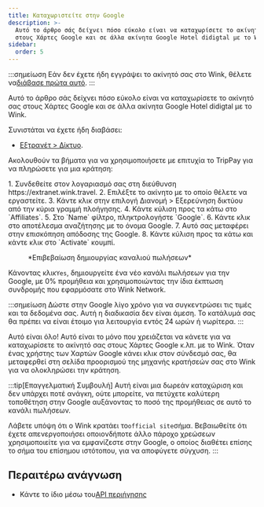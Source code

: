 ```yaml
---
title: Καταχωριστείτε στην Google
description: >-
  Αυτό το άρθρο σάς δείχνει πόσο εύκολο είναι να καταχωρίσετε το ακίνητό σας
  στους Χάρτες Google και σε άλλα ακίνητα Google Hotel didigtal με το Wink.
sidebar:
  order: 5
---
```


:::σημείωση
Εάν δεν έχετε ήδη εγγράψει το ακίνητό σας στο Wink, θέλετε να[διάβασε πρώτα αυτό](/extranet/what-is-extranet). :::

Αυτό το άρθρο σάς δείχνει πόσο εύκολο είναι να καταχωρίσετε το ακίνητό σας στους Χάρτες Google και σε άλλα ακίνητα Google Hotel didigtal με το Wink.

Συνιστάται να έχετε ήδη διαβάσει:

* [Εξτρανέτ > Δίκτυο](/extranet/network/).

Ακολουθούν τα βήματα για να χρησιμοποιήσετε με επιτυχία το TripPay για να πληρώσετε για μια κράτηση:

<Steps>
  1. Συνδεθείτε στον λογαριασμό σας στη διεύθυνση https://extranet.wink.travel.
  2. Επιλέξτε το ακίνητο με το οποίο θέλετε να εργαστείτε.
  3. Κάντε κλικ στην επιλογή Διανομή > Εξερεύνηση δικτύου από την κύρια γραμμή πλοήγησης.
  4. Κάντε κύλιση προς τα κάτω στο `Affiliates`.
  5. Στο `Name` φίλτρο, πληκτρολογήστε `Google`.
  6. Κάντε κλικ στο αποτέλεσμα αναζήτησης με το όνομα Google.
  7. Αυτό σας μεταφέρει στην επισκόπηση απόδοσης της Google.
  8. Κάντε κύλιση προς τα κάτω και κάντε κλικ στο `Activate` κουμπί.
</Steps>


<figure>
  <CloudinaryImage width="700" height="404" resize="scale" quality="best" alt="Δημιουργία καναλιού πωλήσεων" src="academy/create-sales-channel" errorImage="noimage_opaque_nyrtl0.png" />

  <figcaption>*Επιβεβαίωση δημιουργίας καναλιού πωλήσεων*</figcaption>
</figure>


Κάνοντας κλικ`Yes`, δημιουργείτε ένα νέο κανάλι πωλήσεων για την Google, με 0% προμήθεια και χρησιμοποιώντας την ίδια έκπτωση συνδρομής που εφαρμόσατε στο Wink Network.

:::σημείωση
Δώστε στην Google λίγο χρόνο για να συγκεντρώσει τις τιμές και τα δεδομένα σας. Αυτή η διαδικασία δεν είναι άμεση. Το κατάλυμά σας θα πρέπει να είναι έτοιμο για λειτουργία εντός 24 ωρών ή νωρίτερα.
:::

Αυτό είναι όλο! Αυτό είναι το μόνο που χρειάζεται να κάνετε για να καταχωρίσετε το ακίνητό σας στους Χάρτες Google κ.λπ. με το Wink. Όταν ένας χρήστης των Χαρτών Google κάνει κλικ στον σύνδεσμό σας, θα μεταφερθεί στη σελίδα προορισμού της μηχανής κρατήσεών σας στο Wink για να ολοκληρώσει την κράτηση.

:::tip\[Επαγγελματική Συμβουλή]
Αυτή είναι μια δωρεάν καταχώριση και δεν υπάρχει ποτέ ανάγκη, ούτε μπορείτε, να πετύχετε καλύτερη τοποθέτηση στην Google αυξάνοντας το ποσό της προμήθειας σε αυτό το κανάλι πωλήσεων.

Λάβετε υπόψη ότι ο Wink κρατάει το`official site`σήμα. Βεβαιωθείτε ότι έχετε απενεργοποιήσει οποιονδήποτε άλλο πάροχο χρεώσεων χρησιμοποιείτε για να εμφανίζεστε στην Google, ο οποίος διαθέτει επίσης το σήμα του επίσημου ιστότοπου, για να αποφύγετε σύγχυση.
:::

## Περαιτέρω ανάγνωση

* Κάντε το ίδιο μέσω του[API περιήγησης](/developers/apis/#distribution-api)

